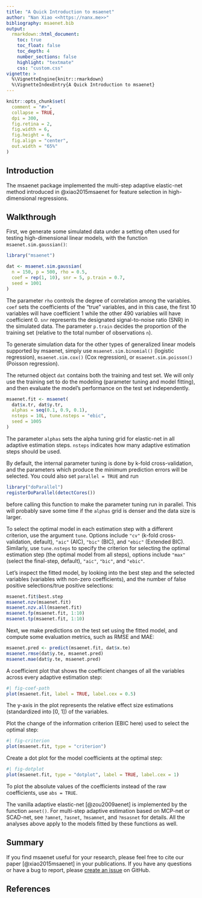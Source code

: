 ```yaml
---
title: "A Quick Introduction to msaenet"
author: "Nan Xiao <<https://nanx.me>>"
bibliography: msaenet.bib
output:
  rmarkdown::html_document:
    toc: true
    toc_float: false
    toc_depth: 4
    number_sections: false
    highlight: "textmate"
    css: "custom.css"
vignette: >
  %\VignetteEngine{knitr::rmarkdown}
  %\VignetteIndexEntry{A Quick Introduction to msaenet}
---
```


```r
knitr::opts_chunk$set(
  comment = "#>",
  collapse = TRUE,
  dpi = 300,
  fig.retina = 2,
  fig.width = 6,
  fig.height = 6,
  fig.align = "center",
  out.width = "65%"
)
```

## Introduction

The msaenet package implemented the multi-step adaptive elastic-net method
introduced in @xiao2015msaenet for feature selection in high-dimensional regressions.

## Walkthrough

First, we generate some simulated data under a setting often used for testing
high-dimensional linear models, with the function `msaenet.sim.gaussian()`:

```r
library("msaenet")
```

```r
dat <- msaenet.sim.gaussian(
  n = 150, p = 500, rho = 0.5,
  coef = rep(1, 10), snr = 5, p.train = 0.7,
  seed = 1001
)
```

The parameter `rho` controls the degree of correlation among the variables.
`coef` sets the coefficients of the "true" variables, and in this case,
the first 10 variables will have coefficient 1 while the other 490 variables
will have coefficient 0. `snr` represents the designated signal-to-noise ratio
(SNR) in the simulated data. The parameter `p.train` decides the proportion of
the training set (relative to the total number of observations `n`).

To generate simulation data for the other types of generalized linear models
supported by msaenet, simply use `msaenet.sim.binomial()` (logistic regression),
`msaenet.sim.cox()` (Cox regression), or `msaenet.sim.poisson()` (Poisson regression).

The returned object `dat` contains both the training and test set. We will only
use the training set to do the modeling (parameter tuning and model fitting),
and then evaluate the model's performance on the test set independently.

```r
msaenet.fit <- msaenet(
  dat$x.tr, dat$y.tr,
  alphas = seq(0.1, 0.9, 0.1),
  nsteps = 10L, tune.nsteps = "ebic",
  seed = 1005
)
```

The parameter `alphas` sets the alpha tuning grid for elastic-net in all
adaptive estimation steps. `nsteps` indicates how many adaptive estimation steps
should be used.

By default, the internal parameter tuning is done by k-fold cross-validation,
and the parameters which produce the minimum prediction errors will be selected.
You could also set `parallel = TRUE` and run

```r
library("doParallel")
registerDoParallel(detectCores())
```

before calling this function to make the parameter tuning run in parallel.
This will probably save some time if the `alphas` grid is denser and the
data size is larger.

To select the optimal model in each estimation step with a different criterion,
use the argument `tune`. Options include `"cv"` (k-fold cross-validation, default),
`"aic"` (AIC), `"bic"` (BIC), and `"ebic"` (Extended BIC).
Similarly, use `tune.nsteps` to specify the criterion for selecting the optimal
estimation step (the optimal model from all steps), options include
`"max"` (select the final-step, default), `"aic"`, `"bic"`, and `"ebic"`.

Let's inspect the fitted model, by looking into the best step and the selected
variables (variables with non-zero coefficients), and the number of
false positive selections/true positive selections:

```r
msaenet.fit$best.step
msaenet.nzv(msaenet.fit)
msaenet.nzv.all(msaenet.fit)
msaenet.fp(msaenet.fit, 1:10)
msaenet.tp(msaenet.fit, 1:10)
```

Next, we make predictions on the test set using the fitted model,
and compute some evaluation metrics, such as RMSE and MAE:

```r
msaenet.pred <- predict(msaenet.fit, dat$x.te)
msaenet.rmse(dat$y.te, msaenet.pred)
msaenet.mae(dat$y.te, msaenet.pred)
```

A coefficient plot that shows the coefficient changes of all the variables
across every adaptive estimation step:

```r
#| fig-coef-path
plot(msaenet.fit, label = TRUE, label.cex = 0.5)
```

The y-axis in the plot represents the relative effect size estimations
(standardized into [0, 1]) of the variables.

Plot the change of the information criterion (EBIC here) used to select the
optimal step:

```r
#| fig-criterion
plot(msaenet.fit, type = "criterion")
```

Create a dot plot for the model coefficients at the optimal step:

```r
#| fig-dotplot
plot(msaenet.fit, type = "dotplot", label = TRUE, label.cex = 1)
```

To plot the absolute values of the coefficients instead of the raw coefficients,
use `abs = TRUE`.

The vanilla adaptive elastic-net [@zou2009aenet] is implemented by the function
`aenet()`. For multi-step adaptive estimation based on MCP-net or SCAD-net,
see `?amnet`, `?asnet`, `?msamnet`, and `?msasnet` for details.
All the analyses above apply to the models fitted by these functions as well.

## Summary

If you find msaenet useful for your research, please feel free to cite our paper
[@xiao2015msaenet] in your publications. If you have any questions or have a bug to report,
please [create an issue](https://github.com/nanxstats/msaenet/issues) on GitHub.

## References
